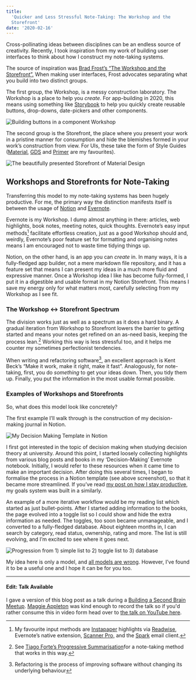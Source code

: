 ```yaml
---
title:
  'Quicker and Less Stressful Note-Taking: The Workshop and the
  Storefront'
date: '2020-02-16'
---
```


Cross-pollinating ideas between disciplines can be an endless source
of creativity. Recently, I took inspiration from my work of building
user interfaces to think about how I construct my note-taking systems.

The source of inspiration was
[Brad Frost’s “The Workshop and the Storefront”.](https://bradfrost.com/blog/post/the-workshop-and-the-storefront/)
When making user interfaces, Frost advocates separating what you build
into two distinct groups.

The first group, the Workshop, is a messy construction laboratory. The
Workshop is a place to help you _create_. For app-building in 2020,
this means using something like [Storybook](https://storybook.js.org/)
to help you quickly create reusable buttons, drop-downs, date-pickers
and other components.

![Building buttons in a component Workshop](button.png)

The second group is the Storefront, the place where you present your
work in a pristine manner for consumption and hide the blemishes
formed in your work’s construction from view. For UIs, these take the
form of Style Guides ([Material](https://material.io/),
[GDS](https://design-system.service.gov.uk/) and
[Primer](https://styleguide.github.com/primer/support/typography/) are
my favourites).

![The beautifully presented Storefront of Material Design](material.png)

## Workshops and Storefronts for Note-Taking

Transferring this model to my note-taking systems has been hugely
productive. For me, the primary way the distinction manifests itself
is between the usage of
[Notion](https://www.notion.so/?r=89c09b9c7d60434392c2bf154fbebb99)
and [Evernote](https://evernote.com/).

Evernote is my Workshop. I dump almost anything in there: articles,
web highlights, book notes, meeting notes, quick thoughts. Evernote’s
easy input methods[^1] facilitate effortless creation, just as a good
Workshop should and, weirdly, Evernote’s poor feature set for
formatting and organising notes means I am encouraged not to waste
time tidying things up.

Notion, on the other hand, is an app you can _create_ in. In many
ways, it is a fully-fledged app builder, not a mere markdown file
repository, and it has a feature set that means I can present my ideas
in a much more fluid and expressive manner. Once a Workshop idea I
like has become fully-formed, I put it in a digestible and usable
format in my Notion Storefront. This means I save my energy only for
what matters most, carefully selecting from my Workshop as I see fit.

### The Workshop ↔ Storefront Spectrum

The division works just as well as a spectrum as it does a hard
binary. A gradual iteration from Workshop to Storefront lowers the
barrier to getting started and means your notes get refined on an
as-need basis, keeping the process lean.[^2] Working this way is less
stressful too, and it helps me counter my sometimes perfectionist
tendencies.

When writing and refactoring software[^3], an excellent approach is
Kent Beck’s “Make it work, make it right, make it fast”. Analogously,
for note-taking, first, you do _something_ to get your ideas down.
Then, you tidy them up. Finally, you put the information in the most
usable format possible.

### Examples of Workshops and Storefronts

So, what does this model look like concretely?

The first example I’ll walk through is the construction of my
decision-making journal in Notion.

![My Decision Making Template in Notion](decision-making.png)

I first got interested in the topic of decision making when studying
decision theory at university. Around this point, I started loosely
collecting highlights from various blog posts and books in my
‘Decision-Making’ Evernote notebook. Initially, I would refer to these
resources when it came time to make an important decision. After doing
this several times, I began to formalise the process in a Notion
template (see above screenshot), so that it became more streamlined.
If you’ve read
[my post on how I stay productive](/cascading-productivity-system/),
my goals system was built in a similarly.

An example of a more iterative workflow would be my reading list which
started as just bullet-points. After I started adding information to
the books, the page evolved into a toggle list so I could show and
hide the extra information as needed. The toggles, too soon became
unmanageable, and I converted to a fully-fledged database. About
eighteen months in, I can search by category, read status, ownership,
rating and more. The list is still evolving, and I’m excited to see
where it goes next.

![Progression from 1) simple list to 2) toggle list to 3) database](book-list-progression.jpg)

My idea here is only a model, and
[all models are wrong](https://en.wikipedia.org/wiki/All_models_are_wrong).
However, I’ve found it to be a useful one and I hope it can be for you
too.

---

#### Edit: Talk Available

I gave a version of this blog post as a talk during a
[Building a Second Brain Meetup](https://www.eventbrite.co.uk/e/3-second-brain-meetup-london-tickets-90751858251).
[Maggie Appleton](https://maggieappleton.com/) was kind enough to
record the talk so if you'd rather consume this in video form head
over to
[the talk on YouTube here](https://www.youtube.com/watch?v=WWWRmDjxSRw).

[^1]: My favourite input methods are [Instapaper](http://instapaper.com/)
      highlights via [Readwise](https://readwise.io/i/james522),
      Evernote’s native extension,
      [Scanner Pro,](https://readdle.com/scannerpro) and the
      [Spark](https://sparkmailapp.com/) email client.

[^2]: See
      [Tiago Forte’s Progressive Summarisation](https://praxis.fortelabs.co/progressive-summarization-a-practical-technique-for-designing-discoverable-notes-3459b257d3eb/)for
      a note-taking method that works in this way.

[^3]: Refactoring is the process of improving software without changing
      its underlying behaviour
